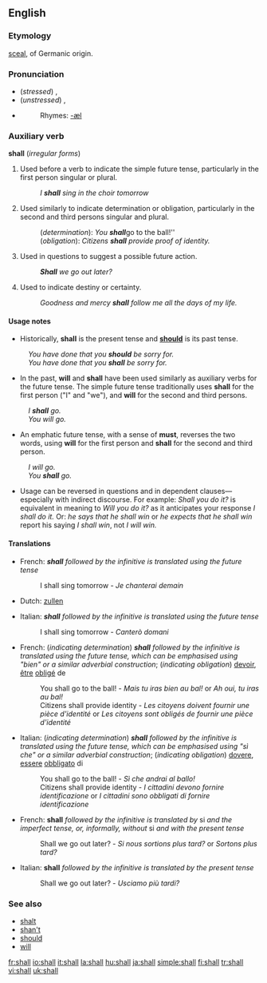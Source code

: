==English==

{{rank|down|good|never|100|shall|most|where|those}}

===Etymology===
{{OE.}} [[sculan|sceal]], of Germanic origin.

===Pronunciation===
*(''stressed'') {{IPA|/ˈʃæl/}}, {{SAMPA|/"S{l/}}
*(''unstressed'') {{IPA|/ʃəl/}}, {{SAMPA|/S@l/}}
*{{audio|en-us-shall.ogg|Audio (US)}}
*:Rhymes: [[Rhymes:English:-æl|-æl]]

{{rfc-header|Auxiliary verb}}
===Auxiliary verb===
{{wikipedia}}
'''shall''' (''irregular forms'')

# Used before a verb to indicate the simple future tense, particularly in the first person singular or plural.
#:''I '''shall''' sing in the choir tomorrow''
# Used similarly to indicate determination or obligation, particularly in the second and third persons singular and plural.
#:(''determination''): ''You '''shall''' ''go to the ball!''
#:(''obligation''): ''Citizens '''shall''' provide proof of identity.''
# Used in questions to suggest a possible future action.
#:'''''Shall''' we go out later?''
# {{archaic}} Used to indicate destiny or certainty.
#:''Goodness and mercy '''shall''' follow me all the days of my life.''

====Usage notes====
*Historically, '''shall''' is the present tense and '''[[should]]''' is its past tense.
:''You have done that you '''should''' be sorry for.''
:''You have done that you '''shall''' be sorry for.''

*In the past, '''will''' and '''shall''' have been used similarly as auxiliary verbs for the future tense. The simple future tense traditionally uses '''shall''' for the first person ("I" and "we"), and '''will''' for the second and third persons.
:''I '''shall''' go.''
:''You will go.''

*An emphatic future tense, with a sense of '''must''', reverses the two words, using '''will''' for the first person and '''shall''' for the second and third person.
:''I will go.''
:''You '''shall''' go.''

*Usage can be reversed in questions and in dependent clauses&mdash;especially with indirect discourse. For example: ''Shall you do it?'' is equivalent in meaning to ''Will you do it?'' as it anticipates your response ''I shall do it.'' Or: ''he says that he shall win'' or ''he expects that he shall win'' report his saying ''I shall win'', not ''I will win.''

====Translations====

{{trans-top|indicating the simple future tense}}
*French: '''''shall''' followed by the infinitive is translated using the future tense''
*:I shall sing tomorrow - ''Je chanterai demain''
*Dutch: [[zullen]]
{{trans-mid}}
*Italian: '''''shall''' followed by the infinitive is translated using the future tense''
*:I shall sing tomorrow - ''Canterò domani''
{{trans-bottom}}

{{trans-top|indicating determination or obligation}}
*French: (''indicating determination'') '''''shall''' followed by the infinitive is translated using the future tense, which can be emphasised using "bien" or a similar adverbial construction''; (''indicating obligation'') [[devoir]], [[être]] [[obliger|obligé]] de
*:You shall go to the ball! - ''Mais tu iras bien au bal!'' or ''Ah oui, tu iras au bal!''
*:Citizens shall provide identity - ''Les citoyens doivent fournir une pièce d'identité'' or ''Les citoyens sont obligés de fournir une pièce d'identité''
{{trans-mid}}
*Italian: (''indicating determination'') '''''shall''' followed by the infinitive is translated using the future tense, which can be emphasised using "sì che" or a similar adverbial construction''; (''indicating obligation'') [[dovere]], [[essere]] [[obbligare|obbligato]] di
*:You shall go to the ball! - ''Sì che andrai al ballo!''
*:Citizens shall provide identity - ''I cittadini devono fornire identificazione'' or ''I cittadini sono obbligati di fornire identificazione''
{{trans-bottom}}

{{trans-top|in questions to suggest a possible future action}}
*French: '''shall''' ''followed by the infinitive is translated by'' si ''and the imperfect tense, or, informally, without'' si ''and with the present tense''
*:Shall we go out later? - ''Si nous sortions plus tard?'' or ''Sortons plus tard?''
{{trans-mid}}
*Italian: '''shall''' ''followed by the infinitive is translated by the present tense''
*:Shall we go out later? - ''Usciamo più tardi?''
{{trans-bottom}}

===See also===
*[[shalt]]
*[[shan't]]
*[[should]]
*[[will]]

[[fr:shall]]
[[io:shall]]
[[it:shall]]
[[la:shall]]
[[hu:shall]]
[[ja:shall]]
[[simple:shall]]
[[fi:shall]]
[[tr:shall]]
[[vi:shall]]
[[uk:shall]]